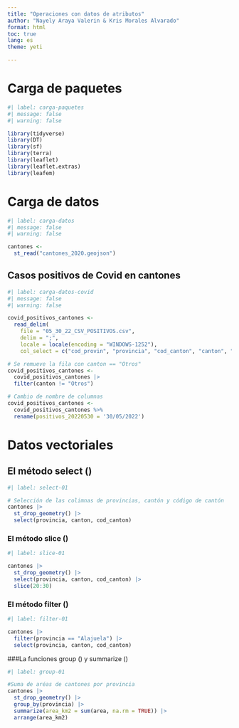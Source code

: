 ---
title: "Operaciones con datos de atributos"
author: "Nayely Araya Valerin & Kris Morales Alvarado"
format: html
toc: true
lang: es
theme: yeti

---
# Carga de paquetes

```{r}
#| label: carga-paquetes
#| message: false
#| warning: false

library(tidyverse)
library(DT)
library(sf)
library(terra)
library(leaflet)
library(leaflet.extras)
library(leafem)
```

# Carga de datos

```{r}
#| label: carga-datos
#| message: false
#| warning: false

cantones <- 
  st_read("cantones_2020.geojson")
```

## Casos positivos de Covid en cantones

```{r}
#| label: carga-datos-covid
#| message: false
#| warning: false

covid_positivos_cantones <- 
  read_delim(
    file = "05_30_22_CSV_POSITIVOS.csv",
    delim = ";",
    locale = locale(encoding = "WINDOWS-1252"), 
    col_select = c("cod_provin", "provincia", "cod_canton", "canton", "30/05/2022"))

# Se remueve la fila con canton == "Otros"
covid_positivos_cantones <-
  covid_positivos_cantones |>
  filter(canton != "Otros")

# Cambio de nombre de columnas
covid_positivos_cantones <-
  covid_positivos_cantones %>%
  rename(positivos_20220530 = '30/05/2022')
```

# Datos vectoriales

## El método select ()

```{r}
#| label: select-01

# Selección de las colimnas de provincias, cantón y código de cantón
cantones |>
  st_drop_geometry() |>
  select(provincia, canton, cod_canton)
```

### El método slice ()

```{r}
#| label: slice-01

cantones |>
  st_drop_geometry() |>
  select(provincia, canton, cod_canton) |>
  slice(20:30)
```

### El método filter ()

```{r}
#| label: filter-01

cantones |>
  filter(provincia == "Alajuela") |>
  select(provincia, canton, cod_canton)
```

###La funciones group () y summarize ()

```{r}
#| label: group-01

#Suma de aréas de cantones por provincia
cantones |>
  st_drop_geometry() |>
  group_by(provincia) |>
  summarize(area_km2 = sum(area, na.rm = TRUE)) |>
  arrange(area_km2)

```

